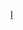 {{Userbox
 |border-c = #751576
 |border-s = 1
 |id-c     = #751576
 |id-s     = 18aa
 |id-fc    = #fff
 |info-c   = #99CCFF
 |info-s   = 9
 |info-fc  = black
 |id       = WP@<br />SKYPE
 |info     = 假如你有使用'''[[Skype]]3.0或以上'''，歡迎加入[http://www.skype.com/go/joinpublicchat?skypename=cngxzl&topic=%5B%E8%A8%8E%231%5Dnew!%E4%B8%AD%E6%96%87%E7%B6%AD%E5%9F%BA%E7%99%BE%E7%A7%91%E8%A8%8E%E8%AB%96%E5%AE%A4%EF%BC%88%E8%A8%8E%E8%AB%96%E5%AE%A4%E5%83%85%E9%99%90%E8%88%87%E7%B6%AD%E5%9F%BA%E5%AA%92%E9%AB%94%E6%9C%89%E9%97%9C%E7%9A%84%E8%A8%8E%E8%AB%96%EF%BC%8C%E8%81%8A%E5%A4%A9%E8%AB%8B%E5%88%B0%E9%96%92%E8%81%8A%E5%AE%A4%EF%BC%89%20Chinese%20Wikipedia%20Chatroom&blob=mjnSwtDCEn6mwAIUlpgcssQ65TDH7UA8uycp8sTxzvk9dzb_ZizZqVpgHyahWkZ4Wyhwf6KLV1Tn3I9pfWaHIeqSnyx_-oZXWeZL7yxtUV0gTNX6JALd9u8z5lDAQqDEEATJmH0g76iIhdwwE0Fez6-bgT-8eoI-W1v2qpdgudixGiWYpgL1BcSV4RA2Vb9uTdUXz3bu7mXHN_wXGVS7 維基社群的公開討論室]，與大家交流。
  |nocat    = {{{nocat|}}}
}}<noinclude>
[[Category:软件用户框模板|I]]
</noinclude>